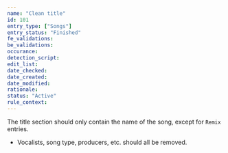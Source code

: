 ```yaml
---
name: "Clean title"
id: 101
entry_type: ["Songs"]
entry_status: "Finished"
fe_validations:
be_validations:
occurance:
detection_script:
edit_list:
date_checked:
date_created:
date_modified:
rationale:
status: "Active"
rule_context:
---
```

The title section should only contain the name of the song, except for `Remix` entries.

- Vocalists, song type, producers, etc. should all be removed.